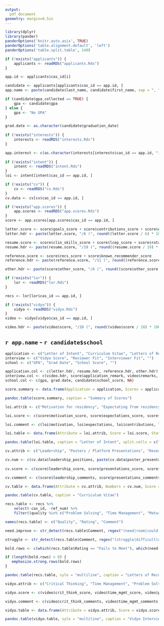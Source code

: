```yaml
---
output: 
  pdf_document
geometry: margin=0.5in
---
```


```r
library(dplyr)
library(pander)
panderOptions('knitr.auto.asis', TRUE)
panderOptions('table.alignment.default', 'left')
panderOptions('table.split.table', 140)
```

```r
if (!exists("applicants")) {
    applicants <- readRDS("applicants.Rds")
}

app.id <- applicants$cas_id[i]

candidate <- applicants[applicants$cas_id == app.id, ]
app.name <- paste(candidate$last_name, candidate$first_name, sep = ", ")

if (candidate$gpa_collected == TRUE) {
    gpa <- candidate$gpa
} else {
    gpa <- "No GPA"
}

grad.date <- as.character(candidate$graduation_date)
    
if (!exists("interests")) {
    interests <- readRDS("interests.Rds")
}

app.interest <- c(as.character(interests[interests$cas_id == app.id, "interest"]), "")
    
if (!exists("intent")) {
    intent <- readRDS("intent.Rds")
}
loi <- intent[intent$cas_id == app.id, ]

if (!exists("cv")) {
    cv <- readRDS("cv.Rds")
}
cv.data <- cv[cv$cas_id == app.id, ]

if (!exists("app.scores")) {
    app.scores <- readRDS("app.scores.Rds")
}
score <- app.scores[app.scores$cas_id == app.id, ]

letter.score <- score$goals_score + score$contributions_score + score$expectations_score + score$motivation_score
letter.hdr <- paste(letter.score, "/6 (", round((letter.score / 6) * 100, 0), "%)", sep = "")

resume.score <- score$clin_skills_score + score$lcep_score + score$rotations_score + score$work_experience_score + score$publications_score + score$presentations_score + score$leadership_score
resume.hdr <- paste(resume.score, "/19 (", round((resume.score / 19) * 100, 0), "%)", sep = "")

reference.score <- score$recs_score + score$known_recommender_score
reference.hdr <- paste(reference.score, "/11 (", round((reference.score / 11) * 100, 0), "%)", sep = "")

other.hdr <- paste(score$other_score, "/6 (", round((score$other_score / 6) * 100, 0), "%)", sep = "")

if (!exists("lor")) {
    lor <- readRDS("lor.Rds")
}

recs <- lor[lor$cas_id == app.id, ]

if (!exists("vidyo")) {
    vidyo <- readRDS("vidyo.Rds")
}
video <- vidyo[vidyo$cas_id == app.id, ]

video.hdr <- paste(video$score, "/28 (", round((video$score / 28) * 100, 0), "%)", sep = "")
```

## `r app.name` - `r candidate$school` 

```r
application <- c("Letter of Intent", "Curriculum Vitae", "Letters of Reference", "Other Application")
interview <- c("Vidyo Score", "Reviewer Fit", "Interviewer Fit", "")
school <- c("GPA", "Grad Date", "School Score", "")

application.col <- c(letter.hdr, resume.hdr, reference.hdr, other.hdr)
interivew.col <- c(video.hdr, score$application_remark, video$remarks, NA)
school.col <- c(gpa, grad.date, candidate$school_score, NA)

score.summary <- data.frame(Application = application, Scores = application.col, Interview = interview, Assessment = interivew.col, School = school, Values = school.col, Interests = app.interest) 

pandoc.table(score.summary, caption = "Summary of Scores")
```

```r
loi.attrib <- c("Motivation for residency", "Expectating from residency", "Contributions to hospital", "Career goals", "Other statements")

loi.score <- c(score$motivation_score, score$expectations_score, score$contributions_score, score$goals_score, NA)

loi.comment <- c(loi$motivation, loi$expectations, loi$contributions, loi$goals, loi$other_letter)

loi.table <- data.frame(Attribute = loi.attrib, Score = loi.score, Statement = loi.comment)

pandoc.table(loi.table, caption = "Letter of Intent", split.cells = c("20%", "20%", "60%"))
```

```r
cv.attrib <- c("Leadership", "Posters / Platform Presentations", "Research / Publications", "Work Experience", "Rotations / Acute Care / Academic", "Longitudinal APPE Program", "Clinical Skills Winner")

cv.num <- c(cv.data$leadership_positions, paste(cv.data$poster_presentations, cv.data$platform_presentations, sep = " / "), paste(cv.data$research_projects, cv.data$publications, sep = " / "), NA, paste(cv.data$num_rotations, cv.data$acute_care_rotations, cv.data$academic_rotations, sep = " / "), NA, NA)
    
cv.score <- c(score$leadership_score, score$presentations_score, score$publications_score, score$work_experience_score, score$rotations_score, score$lcep_score, score$clin_skills_score)

cv.comment <- c(score$leadership_comments, score$presentations_comments, score$publications_comments, score$work_experience_comments, score$rotations_comments, score$lcep_comments, score$clin_skills_comments)

cv.table <- data.frame(Attribute = cv.attrib, Numbers = cv.num, Score = cv.score, Comments = cv.comment)

pandoc.table(cv.table, caption = "Curriculum Vitae")
```

```r
recs.table <- recs %>%
    select(-cas_id, -ref_num) %>%
    filter((quality %in% c("Problem Solving", "Time Management", "Maturity", "Independence") | rating == "Fails to Meet" | str_detect(comment, regex("(need|room|could|area)(s|ing)?( +[^ ]+){0,5} improv(e|ement|ing)?", ignore_case = TRUE)) == TRUE | str_detect(comment, regex("(struggle|difficult|deficien)", ignore_case = TRUE)) == TRUE) & comment != "")

names(recs.table) <- c("Quality", "Rating", "Comment")

need.improve <- str_detect(recs.table$Comment, regex("(need|room|could|area)(s|ing)?( +[^ ]+){0,5} improv(e|ement|ing)?", ignore_case = TRUE))

struggle <- str_detect(recs.table$Comment, regex("(struggle|difficult|deficien)", ignore_case = TRUE))

bold.rows <- c(which(recs.table$Rating == "Fails to Meet"), which(need.improve == TRUE), which(struggle == TRUE))

if (length(bold.rows) > 0) {
   emphasize.strong.rows(bold.rows)
}

pandoc.table(recs.table, syle = "multiline", caption = "Letters of Recommendation", split.cells = c("20%", "20%", "60%"))
```

```r
vidyo.attrib <- c("Critical Thinking", "Time Management", "Problem Solving", "Integrity")

vidyo.score <- c(video$crit_think_score, video$time_mgmt_score, video$prob_solve_score, video$integrity_score)

vidyo.comment <- c(video$crit_think_comments, video$time_mgmt_comments, video$prob_solve_comments, video$integrity_comments)

vidyo.table <- data.frame(Attribute = vidyo.attrib, Score = vidyo.score, Comment = vidyo.comment)

pandoc.table(vidyo.table, syle = "multiline", caption = "Vidyo Interviews", split.cells = c("20%", "20%", "60%"))
```

